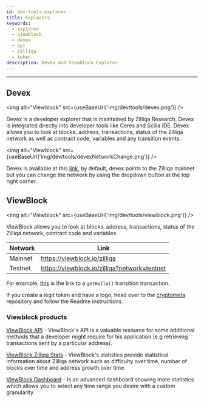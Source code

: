 ```yaml
---
id: dev-tools-explorer
title: Explorers
keywords:
  - explorer
  - viewblock
  - devex
  - api
  - zilliqa
  - token
description: Devex and ViewBlock Explorer
---
```


---


## Devex

<img alt="Viewblock" src={useBaseUrl('img/dev/tools/devex.png')} />

Devex is a developer explorer that is maintained by Zilliqa Research. Devex is integrated directly into developer tools like Ceres and Scilla IDE.
Devex allows you to look at blocks, address, transactions, status of the Zilliqa network as well as contract code, variables and any transition events.

<img alt="Viewblock" src={useBaseUrl('img/dev/tools/devexNetworkChange.png')} />

Devex is available at this [link](https://devex.zilliqa.com/), by default, devex points to the Zilliqa mainnet but you can change the network by using the dropdown button at the top right corner.

## ViewBlock

<img alt="Viewblock" src={useBaseUrl('img/dev/tools/viewblock.png')} />

ViewBlock allows you to look at blocks, address, transactions, status of the Zilliqa network, contract code and variables.

| Network | Link                                         |
| ------- | -------------------------------------------- |
| Mainnet | https://viewblock.io/zilliqa                 |
| Testnet | https://viewblock.io/zilliqa?network=testnet |

For example, [this](https://viewblock.io/zilliqa/tx/c4030c73d6dae558ff0c9d98237101e342888115f13219a00bb14a8ee46fa3be?network=testnet)
is the link to a `getHello()` transition transaction.

If you create a legit token and have a logo, head over to the [cryptometa](https://github.com/Ashlar/cryptometa) repository and follow the Readme instructions.

### Viewblock products

[ViewBlock API](https://viewblock.io/api) - ViewBlock's API is a valuable resource for some additional methods that a developer might require for his application (e.g retrieving transactions sent by a particular address).

[ViewBlock Zilliqa Stats](https://viewblock.io/zilliqa/stats) - ViewBlock's statistics provide statistical information about Zilliqa network such as difficulty over time, number of blocks over time and address growth over time.

[ViewBlock Dashboard](https://dash.viewblock.io/d/zilliqa) - Is an advanced dashboard showing more statistics which allows you to select any time range you desire with a custom granularity

